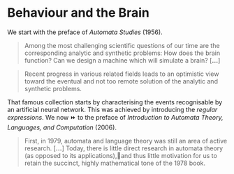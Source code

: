 
# Behaviour and the Brain

We start with the preface of _Automata Studies_ (1956).

> Among the most challenging scientific questions of our time are the corresponding analytic and synthetic problems: How does the brain function? Can we design a machine which will simulate a brain? [__…__]

> Recent progress in various related fields leads to an optimistic view toward the eventual and not too remote solution of the analytic and synthetic problems.

That famous collection starts by characterising the events recognisable by an artificial neural network. This was achieved by introducing the _regular expressions_. We now <Icon title="fast-forward">⏩️</Icon> to the preface of _Introduction to Automata Theory, Languages, and Computation_ (2006).

> First, in 1979, automata and language theory was still an area of active research. [__…__] Today, there is little direct research in automata theory (as opposed to its applications),and thus little motivation for us to retain the succinct, highly mathematical tone of the 1978 book.